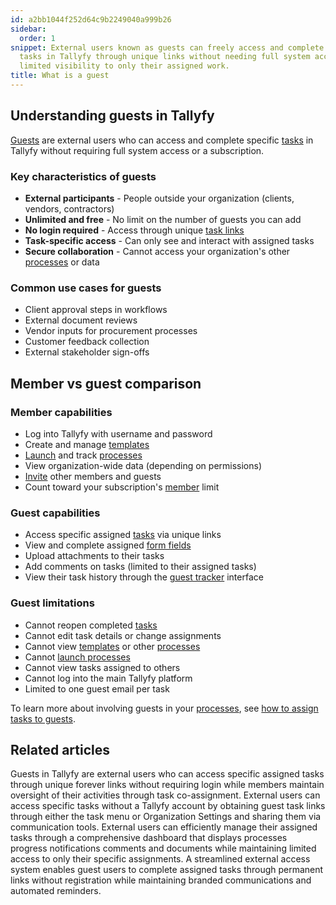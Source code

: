 ```yaml
---
id: a2bb1044f252d64c9b2249040a999b26
sidebar:
  order: 1
snippet: External users known as guests can freely access and complete specific assigned
  tasks in Tallyfy through unique links without needing full system access while maintaining
  limited visibility to only their assigned work.
title: What is a guest
---
```


## Understanding guests in Tallyfy

[Guests](/products/pro/documenting/guests/) are external users who can access and complete specific [tasks](/products/pro/tracking-and-tasks/tasks/) in Tallyfy without requiring full system access or a subscription.

### Key characteristics of guests

- **External participants** - People outside your organization (clients, vendors, contractors)
- **Unlimited and free** - No limit on the number of guests you can add
- **No login required** - Access through unique [task links](/products/pro/documenting/guests/how-to-find-a-guest-task-link-in-tallyfy/)
- **Task-specific access** - Can only see and interact with assigned tasks
- **Secure collaboration** - Cannot access your organization's other [processes](/products/pro/tracking-and-tasks/processes/) or data

### Common use cases for guests

- Client approval steps in workflows
- External document reviews
- Vendor inputs for procurement processes
- Customer feedback collection
- External stakeholder sign-offs

## Member vs guest comparison

### Member capabilities
- Log into Tallyfy with username and password
- Create and manage [templates](/products/pro/documenting/templates/)
- [Launch](/products/pro/launching/) and track [processes](/products/pro/tracking-and-tasks/processes/)
- View organization-wide data (depending on permissions)
- [Invite](/products/pro/documenting/members/how-to-invite-and-activate-members-on-tallyfy/) other members and guests
- Count toward your subscription's [member](/products/pro/documenting/members/) limit

### Guest capabilities
- Access specific assigned [tasks](/products/pro/tracking-and-tasks/tasks/) via unique links
- View and complete assigned [form fields](/products/pro/tracking-and-tasks/tasks/what-are-form-fields-in-tallyfy/)
- Upload attachments to their tasks
- Add comments on tasks (limited to their assigned tasks)
- View their task history through the [guest tracker](/products/pro/documenting/guests/how-can-guests-monitor-their-processes-on-tallyfy/) interface

### Guest limitations
- Cannot reopen completed [tasks](/products/pro/tracking-and-tasks/tasks/)
- Cannot edit task details or change assignments
- Cannot view [templates](/products/pro/documenting/templates/) or other [processes](/products/pro/tracking-and-tasks/processes/)
- Cannot [launch processes](/products/pro/launching/)
- Cannot view tasks assigned to others
- Cannot log into the main Tallyfy platform
- Limited to one guest email per task

To learn more about involving guests in your [processes](/products/pro/tracking-and-tasks/processes/), see [how to assign tasks to guests](/products/pro/documenting/guests/how-can-i-assign-tasks-to-guest-users-in-tallyfy/).


## Related articles
<CardGrid>
<LinkTitleCard header="<b>Documenting > Guests</b>" href="/products/pro/documenting/guests/" > Guests in Tallyfy are external users who can access specific assigned tasks through unique forever links without requiring login while members maintain oversight of their activities through task co-assignment. </LinkTitleCard>
<LinkTitleCard header="<b>Guests > Get a guest's unique link</b>" href="/products/pro/documenting/guests/how-to-find-a-guest-task-link-in-tallyfy/" > External users can access specific tasks without a Tallyfy account by obtaining guest task links through either the task menu or Organization Settings and sharing them via communication tools. </LinkTitleCard>
<LinkTitleCard header="<b>Guests > The guest view</b>" href="/products/pro/documenting/guests/how-can-guests-monitor-their-processes-on-tallyfy/" > External users can efficiently manage their assigned tasks through a comprehensive dashboard that displays processes progress notifications comments and documents while maintaining limited access to only their specific assignments. </LinkTitleCard>
<LinkTitleCard header="<b>Features > Customer facing</b>" href="/products/pro/tutorials/features/customer-facing/" > A streamlined external access system enables guest users to complete assigned tasks through permanent links without registration while maintaining branded communications and automated reminders. </LinkTitleCard>
</CardGrid>